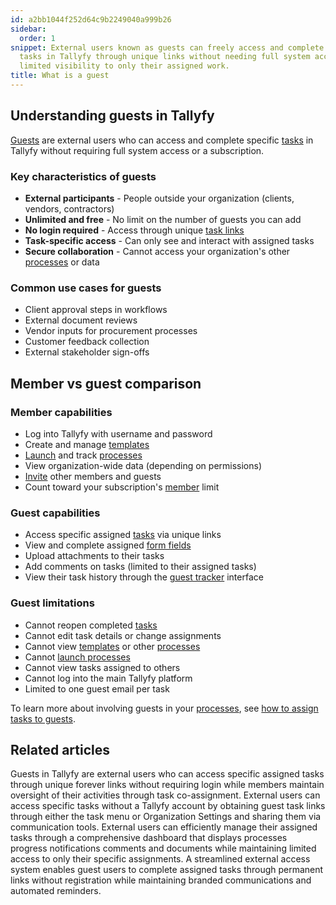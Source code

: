 ```yaml
---
id: a2bb1044f252d64c9b2249040a999b26
sidebar:
  order: 1
snippet: External users known as guests can freely access and complete specific assigned
  tasks in Tallyfy through unique links without needing full system access while maintaining
  limited visibility to only their assigned work.
title: What is a guest
---
```


## Understanding guests in Tallyfy

[Guests](/products/pro/documenting/guests/) are external users who can access and complete specific [tasks](/products/pro/tracking-and-tasks/tasks/) in Tallyfy without requiring full system access or a subscription.

### Key characteristics of guests

- **External participants** - People outside your organization (clients, vendors, contractors)
- **Unlimited and free** - No limit on the number of guests you can add
- **No login required** - Access through unique [task links](/products/pro/documenting/guests/how-to-find-a-guest-task-link-in-tallyfy/)
- **Task-specific access** - Can only see and interact with assigned tasks
- **Secure collaboration** - Cannot access your organization's other [processes](/products/pro/tracking-and-tasks/processes/) or data

### Common use cases for guests

- Client approval steps in workflows
- External document reviews
- Vendor inputs for procurement processes
- Customer feedback collection
- External stakeholder sign-offs

## Member vs guest comparison

### Member capabilities
- Log into Tallyfy with username and password
- Create and manage [templates](/products/pro/documenting/templates/)
- [Launch](/products/pro/launching/) and track [processes](/products/pro/tracking-and-tasks/processes/)
- View organization-wide data (depending on permissions)
- [Invite](/products/pro/documenting/members/how-to-invite-and-activate-members-on-tallyfy/) other members and guests
- Count toward your subscription's [member](/products/pro/documenting/members/) limit

### Guest capabilities
- Access specific assigned [tasks](/products/pro/tracking-and-tasks/tasks/) via unique links
- View and complete assigned [form fields](/products/pro/tracking-and-tasks/tasks/what-are-form-fields-in-tallyfy/)
- Upload attachments to their tasks
- Add comments on tasks (limited to their assigned tasks)
- View their task history through the [guest tracker](/products/pro/documenting/guests/how-can-guests-monitor-their-processes-on-tallyfy/) interface

### Guest limitations
- Cannot reopen completed [tasks](/products/pro/tracking-and-tasks/tasks/)
- Cannot edit task details or change assignments
- Cannot view [templates](/products/pro/documenting/templates/) or other [processes](/products/pro/tracking-and-tasks/processes/)
- Cannot [launch processes](/products/pro/launching/)
- Cannot view tasks assigned to others
- Cannot log into the main Tallyfy platform
- Limited to one guest email per task

To learn more about involving guests in your [processes](/products/pro/tracking-and-tasks/processes/), see [how to assign tasks to guests](/products/pro/documenting/guests/how-can-i-assign-tasks-to-guest-users-in-tallyfy/).


## Related articles
<CardGrid>
<LinkTitleCard header="<b>Documenting > Guests</b>" href="/products/pro/documenting/guests/" > Guests in Tallyfy are external users who can access specific assigned tasks through unique forever links without requiring login while members maintain oversight of their activities through task co-assignment. </LinkTitleCard>
<LinkTitleCard header="<b>Guests > Get a guest's unique link</b>" href="/products/pro/documenting/guests/how-to-find-a-guest-task-link-in-tallyfy/" > External users can access specific tasks without a Tallyfy account by obtaining guest task links through either the task menu or Organization Settings and sharing them via communication tools. </LinkTitleCard>
<LinkTitleCard header="<b>Guests > The guest view</b>" href="/products/pro/documenting/guests/how-can-guests-monitor-their-processes-on-tallyfy/" > External users can efficiently manage their assigned tasks through a comprehensive dashboard that displays processes progress notifications comments and documents while maintaining limited access to only their specific assignments. </LinkTitleCard>
<LinkTitleCard header="<b>Features > Customer facing</b>" href="/products/pro/tutorials/features/customer-facing/" > A streamlined external access system enables guest users to complete assigned tasks through permanent links without registration while maintaining branded communications and automated reminders. </LinkTitleCard>
</CardGrid>